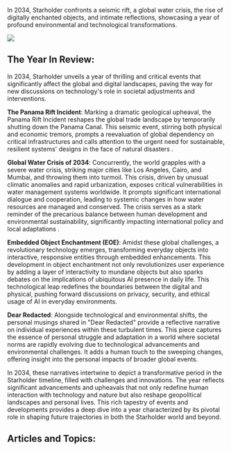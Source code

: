 In 2034, Starholder confronts a seismic rift, a global water crisis, the rise of digitally enchanted objects, and intimate reflections, showcasing a year of profound environmental and technological transformations.

![](https://drbs5yklwtho3.cloudfront.net/images/1752608638927-bi90k24b6n-image.jpg)

## The Year In Review:

In 2034, Starholder unveils a year of thrilling and critical events that significantly affect the global and digital landscapes, paving the way for new discussions on technology's role in societal adjustments and interventions.

**The Panama Rift Incident**: Marking a dramatic geological upheaval, the Panama Rift Incident reshapes the global trade landscape by temporarily shutting down the Panama Canal. This seismic event, stirring both physical and economic tremors, prompts a reevaluation of global dependency on critical infrastructures and calls attention to the urgent need for sustainable, resilient systems' designs in the face of natural disasters .

**Global Water Crisis of 2034**: Concurrently, the world grapples with a severe water crisis, striking major cities like Los Angeles, Cairo, and Mumbai, and throwing them into turmoil. This crisis, driven by unusual climatic anomalies and rapid urbanization, exposes critical vulnerabilities in water management systems worldwide. It prompts significant international dialogue and cooperation, leading to systemic changes in how water resources are managed and conserved. The crisis serves as a stark reminder of the precarious balance between human development and environmental sustainability, significantly impacting international policy and local adaptations .

**Embedded Object Enchantment (EOE)**: Amidst these global challenges, a revolutionary technology emerges, transforming everyday objects into interactive, responsive entities through embedded enhancements. This development in object enchantment not only revolutionizes user experience by adding a layer of interactivity to mundane objects but also sparks debates on the implications of ubiquitous AI presence in daily life. This technological leap redefines the boundaries between the digital and physical, pushing forward discussions on privacy, security, and ethical usage of AI in everyday environments.

**Dear Redacted**: Alongside technological and environmental shifts, the personal musings shared in "Dear Redacted" provide a reflective narrative on individual experiences within these turbulent times. This piece captures the essence of personal struggle and adaptation in a world where societal norms are rapidly evolving due to technological advancements and environmental challenges. It adds a human touch to the sweeping changes, offering insight into the personal impacts of broader global events.

In 2034, these narratives intertwine to depict a transformative period in the Starholder timeline, filled with challenges and innovations. The year reflects significant advancements and upheavals that not only redefine human interaction with technology and nature but also reshape geopolitical landscapes and personal lives. This rich tapestry of events and developments provides a deep dive into a year characterized by its pivotal role in shaping future trajectories in both the Starholder world and beyond.‍‍‍

## Articles and Topics:
